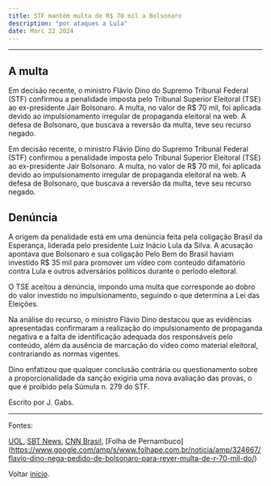 ```yaml
---
title: STF mantém multa de R$ 70 mil a Bolsonaro
description: "por ataques a Lula"
date: Marc 22 2024
---
```


---

## A multa

Em decisão recente, o ministro Flávio Dino do Supremo Tribunal Federal (STF)
confirmou a penalidade imposta pelo Tribunal Superior Eleitoral (TSE) ao ex-presidente Jair Bolsonaro. A multa, no valor de R$ 70 mil, foi aplicada devido ao impulsionamento irregular de propaganda eleitoral na web. A defesa de Bolsonaro, que buscava a reversão da multa, teve seu recurso negado.

Em decisão recente, o ministro Flávio Dino do Supremo Tribunal Federal (STF) confirmou a penalidade imposta pelo Tribunal Superior Eleitoral (TSE) ao ex-presidente Jair Bolsonaro. A multa, no valor de R$ 70 mil, foi aplicada devido ao impulsionamento irregular de propaganda eleitoral na web. A defesa de Bolsonaro, que buscava a reversão da multa, teve seu recurso negado.

## Denúncia 

A origem da penalidade está em uma denúncia feita pela coligação Brasil da Esperança, liderada pelo presidente Luiz Inácio Lula da Silva. A acusação apontava que Bolsonaro e sua coligação Pelo Bem do Brasil haviam investido R$ 35 mil para promover um vídeo com conteúdo difamatório contra Lula e outros adversários políticos durante o período eleitoral.

O TSE aceitou a denúncia, impondo uma multa que corresponde ao dobro do valor investido no impulsionamento, seguindo o que determina a Lei das Eleições.

Na análise do recurso, o ministro Flávio Dino destacou que as evidências apresentadas confirmaram a realização do impulsionamento de propaganda negativa e a falta de identificação adequada dos responsáveis pelo conteúdo, além da ausência de marcação do vídeo como material eleitoral, contrariando as normas vigentes.

Dino enfatizou que qualquer conclusão contrária ou questionamento sobre a proporcionalidade da sanção exigiria uma nova avaliação das provas, o que é proibido pela Súmula n. 279 do STF.

Escrito por J. Gabs.

---

Fontes:

[UOL](https://noticias.uol.com.br/politica/ultimas-noticias/2024/03/21/dino-nega-recurso-de-bolsonaro-contra-multa-de-r-70-mil-imposta-pelo-tse.htm), [SBT News](https://sbtnews.sbt.com.br/noticia/justica/dino-nega-recurso-de-bolsonaro-contra-multa-aplicada-pelo-tse-por-ataques-a-lula), [CNN Brasil](https://www.cnnbrasil.com.br/politica/dino-nega-recurso-de-bolsonaro-contra-multa-aplicada-pelo-tse/), [Folha de Pernambuco] (https://www.google.com/amp/s/www.folhape.com.br/noticia/amp/324667/flavio-dino-nega-pedido-de-bolsonaro-para-rever-multa-de-r-70-mil-do/)

Voltar [início](/).

